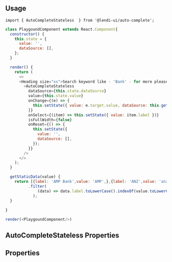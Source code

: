 

## Usage
```
import { AutoCompleteStateless  } from '@lendi-ui/auto-complete';
```

```js
class PlaygoundComponent extends React.Component{
  constructor() {
    this.state = {
      value: '',
      dataSource: [],
    };
  }

  render() {
    return (
      <>
      <Heading size="xs">Search keyword like - 'Bank' - for more please see the working examples. <u>There are some positioning issues with dropdown on this playground page.</u></Heading>
        <AutoCompleteStateless
          dataSource={this.state.dataSource}
          value={this.state.value}
          onChange={(e) => {
            this.setState({ value: e.target.value, dataSource: this.getStaticData(e.target.value) });
          }}
          onSelect={(item) => this.setState({ value: item.label })}
          isFullWidth={false}
          onReset={() => {
            this.setState({
              value: '',
              dataSource: [],
            });
          }}
        />
      </>
    );
  }

  getStaticData(value) {
    return [{label: 'AMP Bank',value: 'AMP',},{label: 'ANZ',value: 'anz',},{label: 'Adelaide Bank',value: 'ADE',}]
          .filter(
              (data) => data.label.toLowerCase().indexOf(value.toLowerCase()) > -1
            );
  }
  
}

render(<PlaygoundComponent/>)


```
## AutoCompleteStateless Properties
## Properties
<PropTable>
  <PropTable.Entry name="before" type="React.ReactElement" description="Before icon for AutoComplete"/>
  <PropTable.Entry name="className" type="string" description="External classname to override style of the component"/>
  <PropTable.Entry name="dataSource" required type="[{label, value}]" description="The items to display in the dropdown menu"/>
  <PropTable.Entry name="isAutoFocus" type="boolean" defaultValue={false} description="Whether the Input is automatically focused on when form loads."/>
  <PropTable.Entry name="isDisabled" type="boolean" description="Disable AutoComplete"/>
  <PropTable.Entry name="isError" type="boolean" description="Errored AutoComplete"/>
  <PropTable.Entry name="isFullWidth" type="boolean" description="Fullwidth for AutoComplete"/>
  <PropTable.Entry name="isInverse" type="boolean" defaultValue={false} description="Whether the InputButton is inversed"/>
  <PropTable.Entry name="isLoading" type="boolean" defaultValue={false} description="Loading indicator"/>
  <PropTable.Entry name="isReadOnly" type="boolean" defaultValue={false} description="Whether the Input is read-only."/>
  <PropTable.Entry name="isRequired" type="boolean" defaultValue={false} description="Whether the Input is required."/>
  <PropTable.Entry name="open" type="boolean" defaultValue={false} description="Displays/hides the dropdown menu"/>
  <PropTable.Entry name="onBlur" type="(event: React.FocusEvent<HTMLInputElement>)=> void" description="Blur handler"/>
  <PropTable.Entry name="onChange" type="(event: React.ChangeEvent<HTMLInputElement>)=> void" description="Change handler"/>
  <PropTable.Entry name="onFocus" type="(event: React.FocusEvent<HTMLInputElement>) => void" description="Focus handler"/>
  <PropTable.Entry name="onKeyDown" type="(event: React.KeyboardEvent<HTMLDivElement>) => void" description="OnKeyDown handler"/>
  <PropTable.Entry name="onMenuVisibilityChange" type="(isOpen: boolean) => void" description="By default Autocomplete will manage its own menu visibility, using basic logic to decide whether or not to display it (e.g. open on focus, keypress, close on blur, select, escape, etc). If you need full control over when the menu opens and closes you can put Autocomplete into 'managed menu visibility mode' by supplying props.open. This will force AutocompleteStateless to ignore its internal menu visibility status and always hide/show the menu based on props.open. Pair this with props.onMenuVisibilityChange - which is invoked each time the internal visibility state changes - for full control over the menu's visibility"/>
  <PropTable.Entry name="onReset" type="() => void" description="Called when clear(cross) button is being called, consumer need to implement it to clear input"/>
  <PropTable.Entry name="onSelect" type="(selectedItem: string | number)=> void" description="Selected item from the datasource"/>
  <PropTable.Entry name="placeholder" type="string" description="Placeholder for AutoComplete"/>
  <PropTable.Entry name="size" type={`"lg" | "md" | "sm"`} defaultValue='md' description="Size to AutoComplete"/>
  <PropTable.Entry name="value" type="string" description="AutoComplete value"/>
</PropTable>

```
